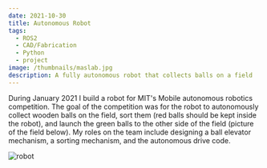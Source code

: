 ```yaml
---
date: 2021-10-30
title: Autonomous Robot
tags:
  - ROS2
  - CAD/Fabrication
  - Python
  - project
image: /thumbnails/maslab.jpg
description: A fully autonomous robot that collects balls on a field
---
```


During January 2021 I build a robot for MIT's Mobile autonomous robotics competition. The goal of the competition was for the robot to autonomously collect wooden balls on the field, sort them (red balls should be kept inside the robot), and launch the green balls to the other side of the field (picture of the field below). My roles on the team include designing a ball elevator mechanism, a sorting mechanism, and the autonomous drive code.

![robot](./maslab_bot.jpg)
